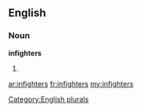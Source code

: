 ==English==

===Noun===
'''infighters'''

# {{plural of|[[infighter]]}}

[[Category:English plurals]]

[[ar:infighters]]
[[fr:infighters]]
[[my:infighters]]